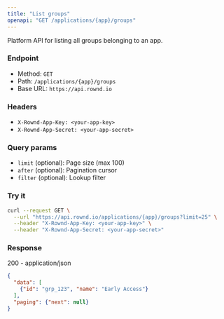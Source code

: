```yaml
---
title: "List groups"
openapi: "GET /applications/{app}/groups"
---
```


Platform API for listing all groups belonging to an app.

### Endpoint

- Method: `GET`
- Path: `/applications/{app}/groups`
- Base URL: `https://api.rownd.io`

### Headers

- `X-Rownd-App-Key: <your-app-key>`
- `X-Rownd-App-Secret: <your-app-secret>`

### Query params

- `limit` (optional): Page size (max 100)
- `after` (optional): Pagination cursor
- `filter` (optional): Lookup filter

### Try it

```bash
curl --request GET \
  --url "https://api.rownd.io/applications/{app}/groups?limit=25" \
  --header "X-Rownd-App-Key: <your-app-key>" \
  --header "X-Rownd-App-Secret: <your-app-secret>"
```

### Response

200 - application/json

```json
{
  "data": [
    {"id": "grp_123", "name": "Early Access"}
  ],
  "paging": {"next": null}
}
```
